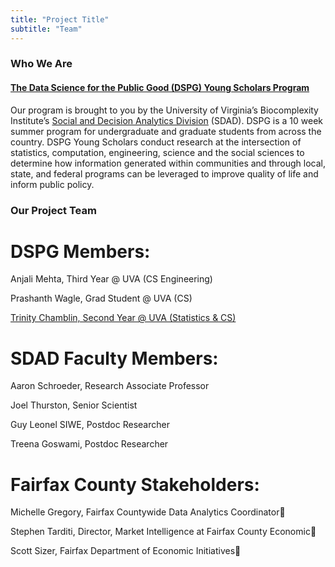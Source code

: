 ```yaml
---
title: "Project Title"
subtitle: "Team"
---
```


### Who We Are
#### [The Data Science for the Public Good (DSPG) Young Scholars Program](https://biocomplexity.virginia.edu/institute/divisions/social-and-decision-analytics/dspg)
Our program is brought to you by the University of Virginia's Biocomplexity Institute's [Social and Decision Analytics Division](https://biocomplexity.virginia.edu/institute/divisions/social-and-decision-analytics) (SDAD). DSPG is a 10 week summer program for undergraduate and graduate students from across the country. DSPG Young Scholars conduct research at the intersection of statistics, computation, engineering, science and the social sciences to determine how information generated within communities and through local, state, and federal programs can be leveraged to improve quality of life and inform public policy. 

### Our Project Team
# DSPG Members:

Anjali Mehta, Third Year @ UVA (CS Engineering)

Prashanth Wagle, Grad Student @ UVA (CS)

[Trinity Chamblin, Second Year @ UVA (Statistics & CS)](trinitychamblin.png)

# SDAD Faculty Members:

Aaron Schroeder, Research Associate Professor

Joel Thurston, Senior Scientist

Guy Leonel SIWE, Postdoc Researcher

Treena Goswami, Postdoc Researcher

# Fairfax County Stakeholders:

Michelle Gregory, Fairfax Countywide Data Analytics Coordinator

Stephen Tarditi, Director, Market Intelligence at Fairfax County Economic

Scott Sizer, Fairfax Department of Economic Initiatives
